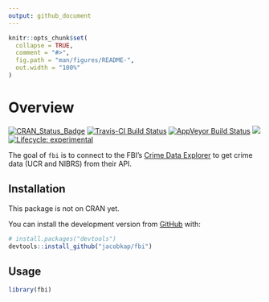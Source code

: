 ```yaml
---
output: github_document
---
```


<!-- README.md is generated from README.Rmd. Please edit that file -->

```r
knitr::opts_chunk$set(
  collapse = TRUE,
  comment = "#>",
  fig.path = "man/figures/README-",
  out.width = "100%"
)
```
# Overview

<!-- badges: start -->
[![CRAN_Status_Badge](https://www.r-pkg.org/badges/version/fbi)](https://cran.r-project.org/package=fbi.png)
[![Travis-CI Build Status](https://travis-ci.org/jacobkap/fbi.svg?branch=master)](https://travis-ci.org/jacobkap/fbi) 
[![AppVeyor Build Status](https://ci.appveyor.com/api/projects/status/github/jacobkap/fbi?branch=master&svg=true)](https://ci.appveyor.com/project/jacobkap/fbi) 
[![](http://cranlogs.r-pkg.org/badges/grand-total/fbi?color=blue)](https://cran.r-project.org/package=fbi)
[![Lifecycle: experimental](https://img.shields.io/badge/lifecycle-experimental-orange.svg)](https://www.tidyverse.org/lifecycle/#experimental)
<!-- badges: end -->

The goal of `fbi` is to connect to the FBI's [Crime Data Explorer](crime-data-explorer.fr.cloud.gov/) to get crime data (UCR and NIBRS) from their API. 

## Installation

This package is not on CRAN yet.

You can install the development version from [GitHub](https://github.com/) with:

``` r
# install.packages("devtools")
devtools::install_github("jacobkap/fbi")
```
## Usage

```r
library(fbi)
```
